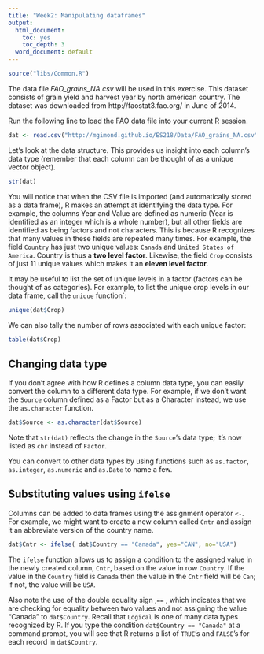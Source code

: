 ```yaml
---
title: "Week2: Manipulating dataframes"
output:
  html_document:
    toc: yes
    toc_depth: 3
  word_document: default
---
```


```r
source("libs/Common.R")
```

The data file  *FAO_grains_NA.csv* will be used in this exercise. This dataset consists of grain yield and harvest year by north american country. The dataset was downloaded from http://faostat3.fao.org/ in June of 2014. 

Run the following line to load the FAO data file into your current R session.

```r
dat <- read.csv("http://mgimond.github.io/ES218/Data/FAO_grains_NA.csv", header=TRUE)
```


Let's look at the data structure. This provides us insight into each column's data type (remember that each column can be thought of as a unique vector object).

```r
str(dat)
```

You will notice that when the CSV file is imported (and automatically stored as a data frame), R makes an attempt at identifying the data type. For example, the columns Year and Value are defined as numeric (Year is identified as an integer which is a whole number), but all other fields are identified as being factors and not characters. This is because R recognizes that many values in these fields are repeated many times. For example, the field `Country` has just two unique values: `Canada` and `United States of America`. Country is thus a **two level factor**. Likewise, the field `Crop` consists of just 11 unique values which makes it an **eleven level factor**. 

It may be useful to list the set of unique levels in a factor (factors can be thought of as categories). For example, to list the unique crop levels in our data frame, call the `unique` function`:

```r
unique(dat$Crop)
```

We can also tally the number of rows associated with each unique factor:

```r
table(dat$Crop)
```

## Changing data type

If you don't agree with how R defines a column data type, you can easily convert the column to a different data type. For example, if we don't want the `Source` column defined as a Factor but as a Character instead, we use the `as.character` function.

```r
dat$Source <- as.character(dat$Source)
```

Note that `str(dat)` reflects the change in the `Source`'s data type; it's now listed as `chr` instead of `Factor`.

You can convert to other data types by using functions such as `as.factor`, `as.integer`, `as.numeric` and `as.Date` to name a few. 

## Substituting values using `ifelse`

Columns can be added to data frames using the assignment operator `<-`. For example, we might want to create a new column called `Cntr` and assign it an abbreviate version of the country name.

```r
dat$Cntr <- ifelse( dat$Country == "Canada", yes="CAN", no="USA")
```

The `ifelse` function allows us to assign a condition to the assigned value in the newly created column, `Cntr`, based on the value in row `Country`. If the value in the `Country` field is `Canada` then the value in the `Cntr` field will be `Can`; if not, the value will be `USA`.

Also note the use of the double equality sign ,`==` , which indicates that we are checking for equality between two values and not assigning the value "Canada" to `dat$Country`. Recall that `Logical` is one of many data types recognized by R. If you type the condition `dat$Country == "Canada"` at a command prompt, you will see that R returns a list of `TRUE`'s and `FALSE`'s for each record in `dat$Country`.


